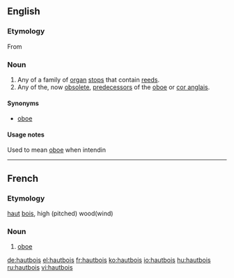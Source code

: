 ==English==

===Etymology===
From {{etyl|fr|en}} {{term|hautbois|lang=fr}}

===Noun===
{{en-noun|hautbois}}

# Any of a family of [[organ]] [[stop]]s that contain [[reed]]s.
# Any of the, now [[obsolete]], [[predecessor]]s of the [[oboe]] or [[cor anglais]].

====Synonyms====
* {{sense|organ stop}} [[oboe]]

====Usage notes====
Used to mean [[oboe]] when intendin

----

==French==

===Etymology===
[[haut]] [[bois]], high (pitched) wood(wind)

===Noun===
{{fr-noun|m||}}

# [[oboe]]

[[de:hautbois]]
[[el:hautbois]]
[[fr:hautbois]]
[[ko:hautbois]]
[[io:hautbois]]
[[hu:hautbois]]
[[ru:hautbois]]
[[vi:hautbois]]